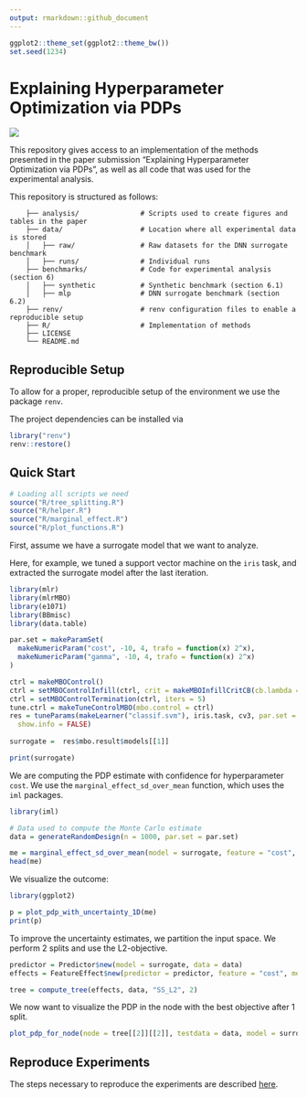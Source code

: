 ```yaml
---
output: rmarkdown::github_document
---
```


```r
ggplot2::theme_set(ggplot2::theme_bw())
set.seed(1234)
```

# Explaining Hyperparameter Optimization via PDPs

![](docs/images/tree_example.png)<!-- -->

This repository gives access to an implementation of the methods presented in the paper submission "Explaining Hyperparameter Optimization via PDPs", as well as all code that was used for the experimental analysis. 

This repository is structured as follows: 

```
    ├── analysis/               # Scripts used to create figures and tables in the paper
    ├── data/                   # Location where all experimental data is stored
    │   ├── raw/                # Raw datasets for the DNN surrogate benchmark
    │   ├── runs/               # Individual runs 
    ├── benchmarks/             # Code for experimental analysis (section 6)
    │   ├── synthetic           # Synthetic benchmark (section 6.1)
    │   ├── mlp                 # DNN surrogate benchmark (section 6.2)
    ├── renv/                   # renv configuration files to enable a reproducible setup 
    ├── R/                      # Implementation of methods 
    ├── LICENSE
    └── README.md               
```    

## Reproducible Setup 

To allow for a proper, reproducible setup of the environment we use the package `renv`. 

The project dependencies can be installed via 

```r
library("renv")
renv::restore()
```

## Quick Start  

```r
# Loading all scripts we need
source("R/tree_splitting.R")
source("R/helper.R")
source("R/marginal_effect.R")
source("R/plot_functions.R")
```

First, assume we have a surrogate model that we want to analyze. 

Here, for example, we tuned a support vector machine on the `iris` task, and extracted the surrogate model after the last iteration. 

```r
library(mlr)
library(mlrMBO)
library(e1071)
library(BBmisc)
library(data.table)

par.set = makeParamSet(
  makeNumericParam("cost", -10, 4, trafo = function(x) 2^x),
  makeNumericParam("gamma", -10, 4, trafo = function(x) 2^x)
)

ctrl = makeMBOControl()
ctrl = setMBOControlInfill(ctrl, crit = makeMBOInfillCritCB(cb.lambda = 1))
ctrl = setMBOControlTermination(ctrl, iters = 5)
tune.ctrl = makeTuneControlMBO(mbo.control = ctrl)
res = tuneParams(makeLearner("classif.svm"), iris.task, cv3, par.set = par.set, control = tune.ctrl,
  show.info = FALSE)
  
surrogate =  res$mbo.result$models[[1]]

print(surrogate)
```

We are computing the PDP estimate with confidence for hyperparameter `cost`. We use the `marginal_effect_sd_over_mean` function, which uses the `iml` packages. 

```r
library(iml)

# Data used to compute the Monte Carlo estimate
data = generateRandomDesign(n = 1000, par.set = par.set)

me = marginal_effect_sd_over_mean(model = surrogate, feature = "cost", data = data, method = "pdp_var")
head(me)
```

We visualize the outcome: 

```r
library(ggplot2)

p = plot_pdp_with_uncertainty_1D(me)
print(p)
```

To improve the uncertainty estimates, we partition the input space. We perform 2 splits and use the L2-objective. 

```r
predictor = Predictor$new(model = surrogate, data = data)
effects = FeatureEffect$new(predictor = predictor, feature = "cost", method = "pdp")

tree = compute_tree(effects, data, "SS_L2", 2)
```

We now want to visualize the PDP in the node with the best objective after 1 split. 

```r
plot_pdp_for_node(node = tree[[2]][[2]], testdata = data, model = surrogate, pdp.feature = "cost", grid.size = 20)
```


## Reproduce Experiments 

The steps necessary to reproduce the experiments are described [here](benchmarks/README.md).
